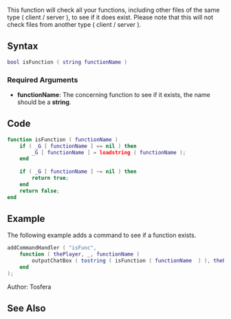 {{Useless Function}}

This function will check all your functions, including other files of the same type ( client / server ), to see if it does exist. Please note that this will not check files from another type ( client / server ).

==Syntax==
<syntaxhighlight lang="lua">bool isFunction ( string functionName )</syntaxhighlight>

===Required Arguments===
* '''functionName''': The concerning function to see if it exists, the name should be a '''string'''.

==Code==
<section name="Server- and/or clientside script" class="both" show="true">
<syntaxhighlight lang="lua">
function isFunction ( functionName )
	if ( _G [ functionName ] == nil ) then
		_G [ functionName ] = loadstring ( functionName );
	end
	
	if ( _G [ functionName ] ~= nil ) then
		return true;
	end
	return false;
end
</syntaxhighlight>
</section>

==Example==
<section name="Server" class="server" show="true">
The following example adds a command to see if a function exists.
<syntaxhighlight lang="lua">
addCommandHandler ( "isFunc",
	function ( thePlayer, _, functionName )
		outputChatBox ( tostring ( isFunction ( functionName  ) ), thePlayer );
	end
);
</syntaxhighlight>
</section>

Author: Tosfera

==See Also==
{{Useful_Functions}}